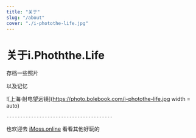 ```yaml
---
title: "关于"
slug: "/about"
cover: "./i-photothe-life.jpg"
---
```


# 关于i.Phoththe.Life

存档一些照片

以及记忆


![上海·射电望远镜](https://photo.bolebook.com/i-photothe-life.jpg width = auto)


    ---------------------------------------


也欢迎去 [iMoss.online](https://imoss.online "iMoss.online") 看看其他好玩的


